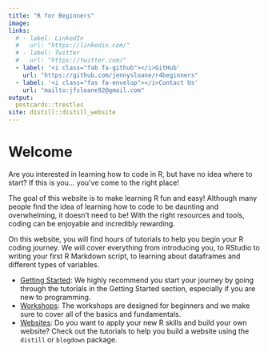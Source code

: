 ```yaml
---
title: "R for Beginners"
image: 
links:
  # - label: LinkedIn
  #   url: "https://linkedin.com/"
  # - label: Twitter
  #   url: "https://twitter.com/"
  - label: '<i class="fab fa-github"></i>GitHub'
    url: "https://github.com/jennysloane/r4beginners"
  - label: '<i class="fas fa-envelop"></i>Contact Us'
    url: "mailto:jfsloane92@gmail.com"
output:
  postcards::trestles
site: distill::distill_website
---
```

 
# Welcome

Are you interested in learning how to code in R, but have no idea where to start? If this is you... you've come to the right place!

The goal of this website is to make learning R fun and easy! Although many people find the idea of learning how to code to be daunting and overwhelming, it doesn't need to be! With the right resources and tools, coding can be enjoyable and incredibly rewarding. 

On this website, you will find hours of tutorials to help you begin your R coding journey. We will cover everything from introducing you, to RStudio to writing your first R Markdown script, to learning about dataframes and different types of variables. 

- [Getting Started](https://jennysloane.netlify.app/): We highly recommend you start your journey by going through the tutorials in the Getting Started section, especially if you are new to programming.
- [Workshops](https://jennysloane.netlify.app/): The workshops are designed for beginners and we make sure to cover all of the basics and fundamentals.
- [Websites](https://jennysloane.netlify.app/): Do you want to apply your new R skills and build your own website? Check out the tutorials to help you build a website using the `distill` or `blogdown` package.



